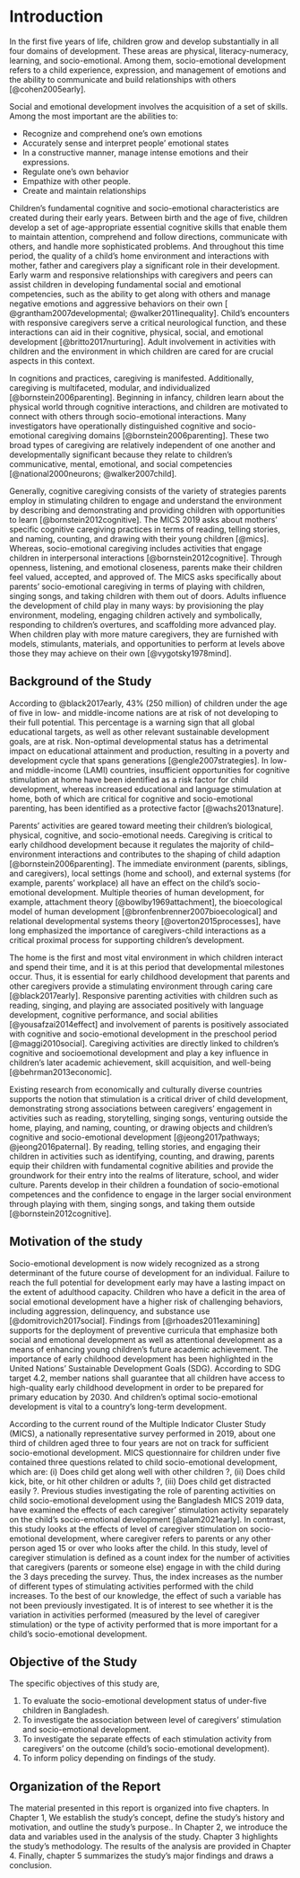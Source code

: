 # Introduction

In the first five years of life, children grow and develop substantially in all four domains of development. These areas are physical, literacy-numeracy, learning, and socio-emotional. Among them, socio-emotional development refers to a child experience, expression, and management of emotions and the ability to communicate and build relationships with others [@cohen2005early]. 

Social and emotional development involves the acquisition of a set of skills. Among the most important are the abilities to: 

* Recognize and comprehend one's own emotions
* Accurately sense and interpret people' emotional states
* In a constructive manner, manage intense emotions and their expressions.
* Regulate one’s own behavior
* Empathize with other people.
* Create and maintain relationships

Children's fundamental cognitive and socio-emotional characteristics are created
during their early years. Between birth and the age of five, children develop a set of age-appropriate essential cognitive skills that enable them to maintain attention, comprehend and follow directions, communicate with others, and handle more sophisticated problems. And throughout this time period, the quality of a child's home environment and interactions with mother, father and caregivers play a significant role in their development. Early warm and responsive relationships with caregivers and peers can assist children in developing fundamental social and emotional competencies, such as the ability to get along with others and manage negative emotions and aggressive behaviors on their own [ @grantham2007developmental; @walker2011inequality]. Child's encounters with responsive caregivers serve a critical neurological function, and these interactions can aid in their cognitive, physical, social, and emotional development [@britto2017nurturing]. Adult involvement in activities with children and the environment in which children are cared for are crucial aspects in this context. 

In cognitions and practices, caregiving is manifested. Additionally, caregiving is multifaceted, modular, and individualized [@bornstein2006parenting]. Beginning in infancy, children learn about the physical world through cognitive interactions, and children are motivated to connect with others through socio-emotional interactions. Many investigators have operationally distinguished cognitive and socio-emotional caregiving domains [@bornstein2006parenting]. These two broad types of caregiving are relatively independent of one another and developmentally significant because they relate to children’s communicative, mental, emotional, and social competencies [@national2000neurons; @walker2007child].

Generally, cognitive caregiving consists of the variety of strategies parents
employ in stimulating children to engage and understand the environment by describing and demonstrating and providing children with opportunities to learn [@bornstein2012cognitive]. The MICS 2019 asks about mothers’ specific cognitive
caregiving practices in terms of reading, telling stories, and naming, counting, and drawing with their young children [@mics]. Whereas, socio-emotional caregiving includes activities that engage children in interpersonal interactions [@bornstein2012cognitive]. Through openness, listening, and emotional closeness, parents make their children feel valued, accepted, and approved of. The MICS asks specifically about parents’ socio-emotional caregiving in terms of playing with children, singing songs, and taking children with them out of doors. Adults influence the development of child play in many ways: by provisioning the play environment, modeling, engaging children actively and symbolically, responding to children’s overtures, and scaffolding more advanced play. When children play with more mature caregivers, they are furnished with models, stimulants, materials, and opportunities to perform at levels above those they may achieve on their own [@vygotsky1978mind].

## Background of the Study

According to @black2017early, 43% (250 million) of children under the age of five in low- and middle-income nations are at risk of not developing to their full potential. This percentage is a warning sign that all global educational targets, as well as other relevant sustainable development goals, are at risk. Non-optimal developmental status has a detrimental impact on educational attainment and production, resulting in a poverty and development cycle that spans generations [@engle2007strategies]. In low- and middle-income (LAMI) countries, insufficient opportunities for cognitive stimulation at home have been identified as a risk factor for child development, whereas increased educational and language stimulation at home, both of which are critical for cognitive and socio-emotional parenting, has been identified as a protective factor [@wachs2013nature].

Parents' activities are geared toward meeting their children's biological, physical, cognitive, and socio-emotional needs. Caregiving is critical to early childhood development because it regulates the majority of child–environment interactions and contributes to the shaping of child adaption [@bornstein2006parenting]. The immediate environment (parents, siblings, and caregivers), local settings (home and school), and external systems (for example, parents' workplace) all have an effect on the child's socio-emotional development. Multiple theories of human development, for example, attachment theory [@bowlby1969attachment], the bioecological model of human development [@bronfenbrenner2007bioecological] and relational developmental
systems theory [@overton2015processes], have long emphasized the importance of caregivers-child interactions as a critical proximal process for supporting children’s development.

The home is the first and most vital environment in which children interact and spend their time, and it is at this period that developmental milestones occur. Thus, it is essential for early childhood development that parents and other caregivers provide a stimulating environment through caring care [@black2017early]. Responsive parenting activities with children such as reading, singing, and playing are associated positively with language development, cognitive performance, and social abilities [@yousafzai2014effect] and involvement of parents is positively associated with cognitive and socio-emotional development in the preschool period [@maggi2010social]. Caregiving activities are directly linked to children's cognitive and socioemotional development and play a key influence in children's later academic achievement, skill acquisition, and well-being [@behrman2013economic].

Existing research from economically and culturally diverse countries supports the notion that stimulation is a critical driver of child development, demonstrating strong associations between caregivers' engagement in activities such as reading, storytelling, singing songs, venturing outside the home, playing, and naming, counting, or drawing objects and children's cognitive and socio-emotional development [@jeong2017pathways; @jeong2016paternal]. By reading, telling stories, and engaging their children in activities such as identifying, counting, and drawing, parents equip their children with fundamental cognitive abilities and provide the groundwork for their entry into the realms of literature, school, and wider culture. Parents develop in their children a foundation of socio-emotional competences and the confidence to engage in the larger social environment through playing with them, singing songs, and taking them outside [@bornstein2012cognitive].

## Motivation of the study

Socio-emotional development is now widely recognized as a strong determinant of the future course of development for an individual. Failure to reach the full potential for development early may have a lasting impact on the extent of adulthood capacity. Children who have a deficit in the area of social emotional development have a higher risk of challenging behaviors, including aggression, delinquency, and substance use [@domitrovich2017social]. Findings from [@rhoades2011examining] supports for the deployment of preventive curricula that emphasize both social and emotional development as well as attentional development as a means of enhancing young children's future academic achievement. The importance of early childhood development has been highlighted in the United Nations' Sustainable Development Goals (SDG). According to SDG target 4.2, member nations shall guarantee that all children have access to high-quality early childhood development in order to be prepared for primary education by 2030. And children's optimal socio-emotional development is vital to a country's long-term development.

According to the current round of the Multiple Indicator Cluster Study (MICS), a nationally representative survey performed in 2019, about one third of children aged three to four years are not on track for sufficient socio-emotional development. MICS questionnaire for children under five contained three questions related to child socio-emotional development, which are: (i) Does child get along well with other children ?, (ii) Does child kick, bite, or hit other children or adults ?, (iii) Does child get distracted easily ?. Previous studies investigating the role of parenting activities on child socio-emotional development using the  Bangladesh MICS 2019 data, have examined the effects of each caregiver' stimulation activity separately on the child's socio-emotional development [@alam2021early]. In contrast, this study looks at the effects of level of caregiver stimulation on socio-emotional development, where caregiver refers to parents or any other person aged 15 or over who looks after the child. In this study, level of caregiver stimulation is defined as a count index for the number of activities that caregivers (parents or someone else) engage in with the child during the 3 days preceding the survey. Thus, the index increases as the number of different types of stimulating activities performed with the child increases. To the best of our knowledge, the effect of such a variable has not been previously investigated. It is of interest to see whether it is the variation in activities performed (measured by the level of caregiver stimulation) or the type of activity performed that is more important for  a child's socio-emotional development.

\newpage

## Objective of the Study

The specific objectives of this study are, 

1) To evaluate the socio-emotional development status of under-five children in Bangladesh.
2) To investigate the association between level of caregivers' stimulation and socio-emotional development.
3) To investigate the  separate effects of each stimulation activity from caregivers' on the outcome (child's socio-emotional development).
4) To inform policy depending on findings of the study.

## Organization of the Report

The material presented in this report is organized into five chapters. In Chapter 1, We establish the study's concept, define the study's history and motivation, and outline the study's purpose.. In Chapter 2, we introduce the data and variables used in the analysis of the study. Chapter 3 highlights the study's methodology. The results of the analysis are provided in Chapter 4. Finally, chapter 5 summarizes the study's major findings and draws a conclusion.





